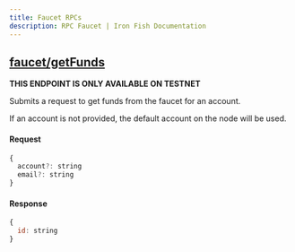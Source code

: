 ```yaml
---
title: Faucet RPCs
description: RPC Faucet | Iron Fish Documentation
---
```


## [faucet/getFunds](https://github.com/iron-fish/ironfish/blob/master/ironfish/src/rpc/routes/faucet/getFunds.ts)

**THIS ENDPOINT IS ONLY AVAILABLE ON TESTNET**

Submits a request to get funds from the faucet for an account.

If an account is not provided, the default account on the node will be used.

#### Request

```js
{
  account?: string
  email?: string 
}
```

#### Response

```js
{
  id: string
}
```
